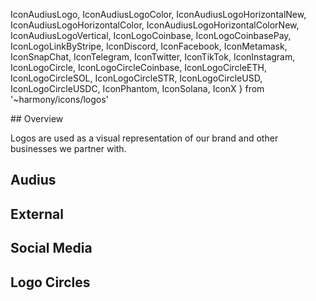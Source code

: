 
  IconAudiusLogo,
  IconAudiusLogoColor,
  IconAudiusLogoHorizontalNew,
  IconAudiusLogoHorizontalColor,
  IconAudiusLogoHorizontalColorNew,
  IconAudiusLogoVertical,
  IconLogoCoinbase,
  IconLogoCoinbasePay,
  IconLogoLinkByStripe,
  IconDiscord,
  IconFacebook,
  IconMetamask,
  IconSnapChat,
  IconTelegram,
  IconTwitter,
  IconTikTok,
  IconInstagram,
  IconLogoCircle,
  IconLogoCircleCoinbase,
  IconLogoCircleETH,
  IconLogoCircleSOL,
  IconLogoCircleSTR,
  IconLogoCircleUSD,
  IconLogoCircleUSDC,
  IconPhantom,
  IconSolana,
  IconX
} from '~harmony/icons/logos'

<Meta title='Icons/Logos' />

<Title>Logos</Title>

<Heading>
## Overview

Logos are used as a visual representation of our brand and other businesses we partner with.

</Heading>

<Divider />

## Audius

<Flex gap='2xl'>
  <IconAudiusLogoColor /> <IconAudiusLogo /> <IconAudiusLogoVertical />
  <IconAudiusLogoHorizontalNew /> <IconAudiusLogoHorizontalColor />
  <IconAudiusLogoHorizontalColorNew />
</Flex>

<Divider />

## External

<Flex gap='2xl'>
  <IconLogoCoinbase color='red' />
  <IconLogoCoinbasePay color='red' />
  <IconLogoLinkByStripe color='red' />
  <IconPhantom />
  <IconSolana />
</Flex>

<Divider />

## Social Media

<Flex gap='2xl'>
  <IconDiscord />
  <IconFacebook />
  <IconInstagram />
  <IconTwitter />
  <IconX />
  <IconTelegram />
  <IconSnapChat />
  <IconTikTok />
  <IconMetamask />
</Flex>

<Divider />

## Logo Circles

<Flex gap='xl'>
  <IconLogoCircleETH />
  <IconLogoCircleUSD />
  <IconLogoCircleUSDC />
  <IconLogoCircleSOL />
  <IconLogoCircle />
  <IconLogoCircleCoinbase />
  <IconLogoCircleSTR />
</Flex>
